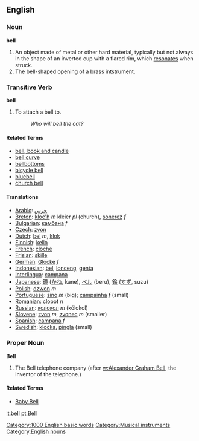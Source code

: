 ==English==

===Noun===
'''bell'''

# An object made of metal or other hard material, typically but not always in the shape of an inverted cup with a flared rim, which [[resonate]]s when struck.
# The bell-shaped opening of a brass intstrument.

===Transitive Verb===
'''bell'''

# To attach a bell to.
#: ''Who will bell the cat?''

====Related Terms====
*[[bell, book and candle]]
*[[bell curve]]
*[[bellbottoms]]
*[[bicycle bell]]
*[[bluebell]]
*[[church bell]]

====Translations====
*[[Arabic]]: [[جرس]]
*[[Breton]]: [[kloc'h]] ''m'' kleier ''pl'' (church), [[sonerez]] ''f''
*[[Bulgarian]]: [[камбана]] ''f''
*[[Czech]]: [[zvon]]
*[[Dutch]]: [[bel]] ''m'', [[klok]]
*[[Finnish]]: [[kello]]
*[[French]]: [[cloche]]
*[[Frisian]]: [[skille]]
*[[German]]: [[Glocke]] ''f''
*[[Indonesian]]: [[bel]], [[lonceng]], [[genta]]
*[[Interlingua]]: [[campana]]
*[[Japanese]]: [[鐘]] ([[かね]], kane), [[ベル]] (beru), [[鈴]] ([[すず]], suzu)
*[[Polish]]: [[dzwon]] ''m''
*[[Portuguese]]: [[sino]] ''m'' (big); [[campainha]] ''f'' (small)
*[[Romanian]]: [[clopot]] ''n''
*[[Russian]]: [[колокол]] ''m'' (kólokol)
*[[Slovene]]: [[zvon]] ''m'', [[zvonec]] ''m'' (smaller)
*[[Spanish]]: [[campana]] ''f''
*[[Swedish]]: [[klocka]], [[pingla]] (small)

===Proper Noun===
'''Bell'''

# The Bell telephone company (after [[w:Alexander Graham Bell]], the inventor of the telephone.)

====Related Terms====
*[[Baby Bell]]

[[Category:1000 English basic words]]
[[Category:Musical instruments]]
[[Category:English nouns]]
[[it:bell]]
[[pt:Bell]]